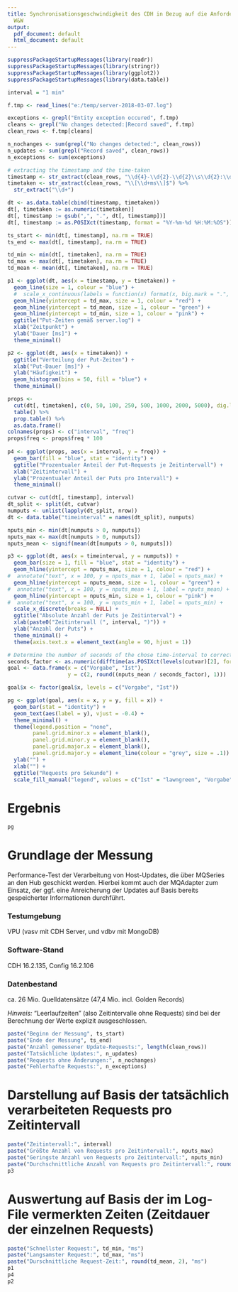 ```yaml
---
title: Synchronisationsgeschwindigkeit des CDH in Bezug auf die Anforderungen von
  W&W
output:
  pdf_document: default
  html_document: default
---
```


```r
suppressPackageStartupMessages(library(readr))
suppressPackageStartupMessages(library(stringr))
suppressPackageStartupMessages(library(ggplot2))
suppressPackageStartupMessages(library(data.table))

interval = "1 min"

f.tmp <- read_lines("e:/temp/server-2018-03-07.log")

exceptions <- grepl("Entity exception occured", f.tmp)
cleans <- grepl("No changes detected:|Record saved", f.tmp)
clean_rows <- f.tmp[cleans]

n_nochanges <- sum(grepl("No changes detected:", clean_rows))
n_updates <- sum(grepl("Record saved", clean_rows))
n_exceptions <- sum(exceptions)

# extracting the timestamp and the time-taken 
timestamp <- str_extract(clean_rows, "\\d{4}-\\d{2}-\\d{2}\\s\\d{2}:\\d{2}:\\d{2},\\d{3}")
timetaken <- str_extract(clean_rows, "\\[\\d+ms\\]$") %>%
  str_extract("\\d+")

dt <- as.data.table(cbind(timestamp, timetaken))
dt[, timetaken := as.numeric(timetaken)]
dt[, timestamp := gsub(",", ".", dt[, timestamp])]
dt[, timestamp := as.POSIXct(timestamp, format = "%Y-%m-%d %H:%M:%OS")]

ts_start <- min(dt[, timestamp], na.rm = TRUE)
ts_end <- max(dt[, timestamp], na.rm = TRUE)

td_min <- min(dt[, timetaken], na.rm = TRUE)
td_max <- max(dt[, timetaken], na.rm = TRUE)
td_mean <- mean(dt[, timetaken], na.rm = TRUE)

p1 <- ggplot(dt, aes(x = timestamp, y = timetaken)) +
  geom_line(size = 1, colour = "blue") +
  #  scale_x_continuous(labels = function(x) format(x, big.mark = ".", decimal.mark = ",", scientific = FALSE)) +
  geom_hline(yintercept = td_max, size = 1, colour = "red") +
  geom_hline(yintercept = td_mean, size = 1, colour = "green") +
  geom_hline(yintercept = td_min, size = 1, colour = "pink") +
  ggtitle("Put-Zeiten gemäß server.log") + 
  xlab("Zeitpunkt") +
  ylab("Dauer [ms]") +
  theme_minimal()

p2 <- ggplot(dt, aes(x = timetaken)) +
  ggtitle("Verteilung der Put-Zeiten") + 
  xlab("Put-Dauer [ms]") +
  ylab("Häufigkeit") +
  geom_histogram(bins = 50, fill = "blue") +
  theme_minimal()

props <-
  cut(dt[, timetaken], c(0, 50, 100, 250, 500, 1000, 2000, 5000), dig.lab = 6) %>%
  table() %>%
  prop.table() %>%
  as.data.frame()
colnames(props) <- c("interval", "freq")
props$freq <- props$freq * 100
  
p4 <- ggplot(props, aes(x = interval, y = freq)) +
  geom_bar(fill = "blue", stat = "identity") +
  ggtitle("Prozentualer Anteil der Put-Requests je Zeitintervall") + 
  xlab("Zeitintervall") +
  ylab("Prozentualer Anteil der Puts pro Intervall") +
  theme_minimal()

cutvar <- cut(dt[, timestamp], interval)
dt_split <- split(dt, cutvar)
numputs <- unlist(lapply(dt_split, nrow))
dt <- data.table("timeinterval" = names(dt_split), numputs)

nputs_min <- min(dt[numputs > 0, numputs])
nputs_max <- max(dt[numputs > 0, numputs])
nputs_mean <- signif(mean(dt[numputs > 0, numputs]))

p3 <- ggplot(dt, aes(x = timeinterval, y = numputs)) +
  geom_bar(size = 1, fill = "blue", stat = "identity") +
  geom_hline(yintercept = nputs_max, size = 1, colour = "red") +
#  annotate("text", x = 100, y = nputs_max + 1, label = nputs_max) +
  geom_hline(yintercept = nputs_mean, size = 1, colour = "green") +
#  annotate("text", x = 100, y = nputs_mean + 1, label = nputs_mean) +
  geom_hline(yintercept = nputs_min, size = 1, colour = "pink") +
#  annotate("text", x = 100, y = nputs_min + 1, label = nputs_min) +
  scale_x_discrete(breaks = NULL) +
  ggtitle("Absolute Anzahl der Puts je Zeitinterval") + 
  xlab(paste0("Zeitintervall (", interval, ")")) +
  ylab("Anzahl der Puts") +
  theme_minimal() +
  theme(axis.text.x = element_text(angle = 90, hjust = 1))

# Determine the number of seconds of the chose time-interval to correctly calculate records/second
seconds_factor <- as.numeric(difftime(as.POSIXct(levels(cutvar)[2], format = "%Y-%m-%d %H:%M:%OS"), as.POSIXct(levels(cutvar)[1], format = "%Y-%m-%d %H:%M:%OS"), units = "secs"))
goal <- data.frame(x = c("Vorgabe", "Ist"),
                   y = c(2, round((nputs_mean / seconds_factor), 1)))

goal$x <- factor(goal$x, levels = c("Vorgabe", "Ist"))

pg <- ggplot(goal, aes(x = x, y = y, fill = x)) +
  geom_bar(stat = "identity") +
  geom_text(aes(label = y), vjust = -0.4) +
  theme_minimal() + 
  theme(legend.position = "none", 
        panel.grid.minor.x = element_blank(),
        panel.grid.minor.y = element_blank(),
        panel.grid.major.x = element_blank(),
        panel.grid.major.y = element_line(colour = "grey", size = .1)) +
  ylab("") +
  xlab("") +
  ggtitle("Requests pro Sekunde") + 
  scale_fill_manual("legend", values = c("Ist" = "lawngreen", "Vorgabe" = "skyblue"))
```

\vspace*{5\baselineskip} 

# Ergebnis
```r
pg
```
\pagebreak

# Grundlage der Messung
Performance-Test der Verarbeitung von Host-Updates, die über MQSeries an den Hub geschickt werden. Hierbei kommt auch der MQAdapter zum Einsatz, der ggf. eine Anreicherung der Updates auf Basis bereits gespeicherter Informationen durchführt.

### Testumgebung
VPU (vasv mit CDH Server, und vdbv mit MongoDB)

### Software-Stand
CDH 16.2.135, Config 16.2.106

### Datenbestand
ca. 26 Mio. Quelldatensätze (47,4 Mio. incl. Golden Records)

_Hinweis:_ "Leerlaufzeiten" (also Zeitintervalle ohne Requests) sind bei der Berechnung der Werte explizit ausgeschlossen.

```r
paste("Beginn der Messung", ts_start)
paste("Ende der Messung", ts_end)
paste("Anzahl gemessener Update-Requests:", length(clean_rows))
paste("Tatsächliche Updates:", n_updates)
paste("Requests ohne Änderungen:", n_nochanges)
paste("Fehlerhafte Requests:", n_exceptions)
```

\pagebreak

# Darstellung auf Basis der tatsächlich verarbeiteten Requests pro Zeitintervall
```r
paste("Zeitintervall:", interval)
paste("Größte Anzahl von Requests pro Zeitintervall:", nputs_max)
paste("Geringste Anzahl von Requests pro Zeitintervall:", nputs_min)
paste("Durchschnittliche Anzahl von Requests pro Zeitintervall:", round(nputs_mean, 1))
p3
```

\pagebreak

# Auswertung auf Basis der im Log-File vermerkten Zeiten (Zeitdauer der einzelnen Requests)
```r
paste("Schnellster Request:", td_min, "ms")
paste("Langsamster Request:", td_max, "ms")
paste("Durschnittliche Request-Zeit:", round(td_mean, 2), "ms")
p1
p4
p2
```

